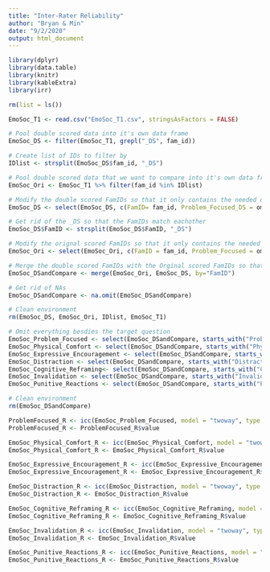 ```yaml
---
title: "Inter-Rater Reliability"
author: "Bryan & Min"
date: "9/2/2020"
output: html_document
---
```


```r
library(dplyr)
library(data.table)
library(knitr)
library(kableExtra)
library(irr)
```

```r
rm(list = ls())

EmoSoc_T1 <- read.csv("EmoSoc_T1.csv", stringsAsFactors = FALSE)
```

```r
# Pool double scored data into it's own data frame
EmoSoc_DS <- filter(EmoSoc_T1, grepl("_DS", fam_id))

# Create list of IDs to filter by
IDlist <- strsplit(EmoSoc_DS$fam_id, "_DS")

# Pool double scored data that we want to compare into it's own data frame
EmoSoc_Ori <- EmoSoc_T1 %>% filter(fam_id %in% IDlist)

# Modify the double scored FamIDs so that it only contains the needed question 
EmoSoc_DS <- select(EmoSoc_DS, c(FamID= fam_id, Problem_Focused_DS = om_emosoc_1, Physical_Comfort_DS = om_emosoc_2, Expressive_Encouragement_DS = om_emosoc_3, Distraction_DS = om_emosoc_4, Cognitive_Reframing_DS = om_emosoc_6, Invalidation_DS = om_emosoc_7, Punitive_Reactions_DS = om_emosoc_8))

# Get rid of the _DS so that the FamIDs match eachother
EmoSoc_DS$FamID <- strsplit(EmoSoc_DS$FamID, "_DS")

# Modify the orignal scored FamIDs so that it only contains the needed question
EmoSoc_Ori <- select(EmoSoc_Ori, c(FamID = fam_id, Problem_Focused = om_emosoc_1, Physical_Comfort = om_emosoc_2, Expressive_Encouragement = om_emosoc_3, Distraction = om_emosoc_4, Cognitive_Reframing = om_emosoc_6, Invalidation = om_emosoc_7, Punitive_Reactions = om_emosoc_8))

# Merge the double scored FamIDs with the Orginal scored FamIDs so that there answers for the target question are next to each other
EmoSoc_DSandCompare <- merge(EmoSoc_Ori, EmoSoc_DS, by="FamID")

# Get rid of NAs
EmoSoc_DSandCompare <- na.omit(EmoSoc_DSandCompare)

# Clean environment
rm(EmoSoc_DS, EmoSoc_Ori, IDlist, EmoSoc_T1)
```

```r
# Omit everything besdies the target question
EmoSoc_Problem_Focused <- select(EmoSoc_DSandCompare, starts_with("Problem_Focused"))
EmoSoc_Physical_Comfort <- select(EmoSoc_DSandCompare, starts_with("Physical_Comfort"))
EmoSoc_Expressive_Encouragement <- select(EmoSoc_DSandCompare, starts_with("Expressive_Encouragement"))
EmoSoc_Distraction <- select(EmoSoc_DSandCompare, starts_with("Distraction"))
EmoSoc_Cognitive_Reframing<- select(EmoSoc_DSandCompare, starts_with("Cognitive_Reframing"))
EmoSoc_Invalidation <- select(EmoSoc_DSandCompare, starts_with("Invalidation"))
EmoSoc_Punitive_Reactions <- select(EmoSoc_DSandCompare, starts_with("Punitive_Reactions"))

# Clean environment
rm(EmoSoc_DSandCompare)
```

```r
ProblemFocused_R <- icc(EmoSoc_Problem_Focused, model = "twoway", type = "agreement", unit = "single")
ProblemFocused_R <- ProblemFocused_R$value

EmoSoc_Physical_Comfort_R <- icc(EmoSoc_Physical_Comfort, model = "twoway", type = "agreement", unit = "single")
EmoSoc_Physical_Comfort_R <- EmoSoc_Physical_Comfort_R$value

EmoSoc_Expressive_Encouragement_R <- icc(EmoSoc_Expressive_Encouragement, model = "twoway", type = "agreement", unit = "single")
EmoSoc_Expressive_Encouragement_R <- EmoSoc_Expressive_Encouragement_R$value

EmoSoc_Distraction_R <- icc(EmoSoc_Distraction, model = "twoway", type = "agreement", unit = "single")
EmoSoc_Distraction_R <- EmoSoc_Distraction_R$value

EmoSoc_Cognitive_Reframing_R <- icc(EmoSoc_Cognitive_Reframing, model = "twoway", type = "agreement", unit = "single")
EmoSoc_Cognitive_Reframing_R <- EmoSoc_Cognitive_Reframing_R$value

EmoSoc_Invalidation_R <- icc(EmoSoc_Invalidation, model = "twoway", type = "agreement", unit = "single")
EmoSoc_Invalidation_R <- EmoSoc_Invalidation_R$value

EmoSoc_Punitive_Reactions_R <- icc(EmoSoc_Punitive_Reactions, model = "twoway", type = "agreement", unit = "single")
EmoSoc_Punitive_Reactions_R <- EmoSoc_Punitive_Reactions_R$value
```














